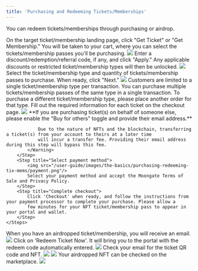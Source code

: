 ```yaml
---
title: 'Purchasing and Redeeming Tickets/Memberships'
---
```

You can redeem tickets/memberships through purchasing or airdrop. 

<Accordion title="Purchasing your ticket/memberships">
    <Steps>
        <Step title="Visit the event/membership page">
            On the target ticket/membership landing page, click "Get Ticket" or "Get Membership." You will be taken to your cart, 
            where you can select the tickets/membership passes you'll be purchasing.
            <img src="/user-guide/images/the-basics/purchasing-redeeming-tix-mems/landing page.png"/>
        </Step>
        <Step title="Enter discount/redemption/referral code (optional)">
            Enter a discount/redemption/referral code, if any, and click "Apply." Any applicable discounts or restricted ticket/membership 
            types will then be unlocked.
            <img src="/user-guide/images/the-basics/purchasing-redeeming-tix-mems/discount code.gif"/>
        </Step>
        <Step title="Select ticket/membership type and quantity">
            Select the ticket/membership type and quantity of tickets/membership passes to purchase. When ready, click "Next."
            <img src="/user-guide/images/the-basics/purchasing-redeeming-tix-mems/select type quantity.png"/>
            <Info>
                Customers are limited to a single ticket/membership type per transaction. You can purchase multiple tickets/membership 
                passes of the same type in a single transaction. To purchase a different ticket/membership type, please place another order 
                for that type.
            </Info>
        </Step>
        <Step title="Fill out required information">
            Fill out the required information for each ticket on the checkout page.
            <img src="/user-guide/images/the-basics/purchasing-redeeming-tix-mems/fill info.png"/>
            <Warning>
                **If you are purchasing ticket(s) on behalf of someone else, please enable the "Buy for others" toggle and provide their email 
                address.**
                
                Due to the nature of NFTs and the blockchain, transferring a ticket(s) from your account to theirs at a later time 
                will incur a transfer fee. Providing their email address during this step will bypass this fee.
            </Warning>
        </Step>
        <Step title="Select payment method">
            <img src="/user-guide/images/the-basics/purchasing-redeeming-tix-mems/payment.png"/>
            Select your payment method and accept the Moongate Terms of Sale and Privacy Policy.
        </Step>
        <Step title="Complete checkout">
            Click 'Checkout' when ready, and follow the instructions from your payment processor to complete your purchase. Please allow a 
            few minutes for your NFT ticket/membership pass to appear in your portal and wallet.
        </Step>
    </Steps>
</Accordion>

<Accordion title="Redeeming your airdropped NFT ticket/memberships">
    <Steps>
        <Step title="Claim your airdrop with email">
            When you have an airdropped ticket/membership, you will receive an email. 
            <img src="/user-guide/images/the-basics/purchasing-redeeming-tix-mems/airdropemail.png"/>
            Click on 'Redeem Ticket Now'. It will bring you to the portal with the redeem code automatically entered.
            <img src="/user-guide/images/the-basics/purchasing-redeeming-tix-mems/portalredeem.png"/>
        </Step>
        <Step title="A confirmation email will be sent when airdrop is successful">
            Check your email for the ticket QR code and NFT. 
            <img src="/user-guide/images/the-basics/purchasing-redeeming-tix-mems/ticketemail.png"/>
            <img src="/user-guide/images/the-basics/purchasing-redeeming-tix-mems/nftemail.png"/>
        </Step>
         <Step title="Check your NFT on the 'PASS' page in the portal">
            Your airdropped NFT can be checked on the marketplace.
            <img src="/user-guide/images/the-basics/purchasing-redeeming-tix-mems/marketplaceportal.png"/>
        </Step>
     </Steps>
</Accordion>